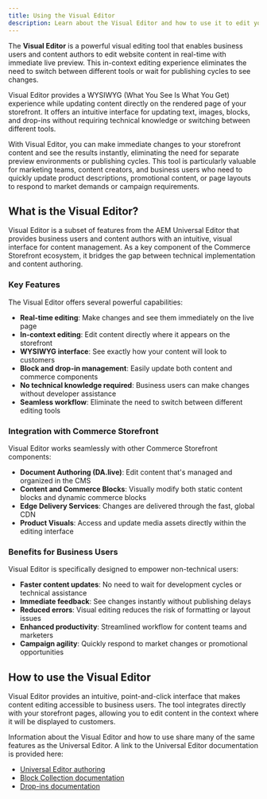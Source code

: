 ```yaml
---
title: Using the Visual Editor
description: Learn about the Visual Editor and how to use it to edit your storefront content.
---
```


The **Visual Editor** is a powerful visual editing tool that enables business users and content authors to edit website content in real-time with immediate live preview. This in-context editing experience eliminates the need to switch between different tools or wait for publishing cycles to see changes.

Visual Editor provides a WYSIWYG (What You See Is What You Get) experience while updating content directly on the rendered page of your storefront. It offers an intuitive interface for updating text, images, blocks, and drop-ins without requiring technical knowledge or switching between different tools.

With Visual Editor, you can make immediate changes to your storefront content and see the results instantly, eliminating the need for separate preview environments or publishing cycles. This tool is particularly valuable for marketing teams, content creators, and business users who need to quickly update product descriptions, promotional content, or page layouts to respond to market demands or campaign requirements.

## What is the Visual Editor?

Visual Editor is a subset of features from the AEM Universal Editor that provides business users and content authors with an intuitive, visual interface for content management. As a key component of the Commerce Storefront ecosystem, it bridges the gap between technical implementation and content authoring.

### Key Features

The Visual Editor offers several powerful capabilities:

- **Real-time editing**: Make changes and see them immediately on the live page
- **In-context editing**: Edit content directly where it appears on the storefront
- **WYSIWYG interface**: See exactly how your content will look to customers
- **Block and drop-in management**: Easily update both content and commerce components
- **No technical knowledge required**: Business users can make changes without developer assistance
- **Seamless workflow**: Eliminate the need to switch between different editing tools

### Integration with Commerce Storefront

Visual Editor works seamlessly with other Commerce Storefront components:

- **Document Authoring (DA.live)**: Edit content that's managed and organized in the CMS
- **Content and Commerce Blocks**: Visually modify both static content blocks and dynamic commerce blocks
- **Edge Delivery Services**: Changes are delivered through the fast, global CDN
- **Product Visuals**: Access and update media assets directly within the editing interface

### Benefits for Business Users

Visual Editor is specifically designed to empower non-technical users:

- **Faster content updates**: No need to wait for development cycles or technical assistance
- **Immediate feedback**: See changes instantly without publishing delays
- **Reduced errors**: Visual editing reduces the risk of formatting or layout issues
- **Enhanced productivity**: Streamlined workflow for content teams and marketers
- **Campaign agility**: Quickly respond to market changes or promotional opportunities

## How to use the Visual Editor

Visual Editor provides an intuitive, point-and-click interface that makes content editing accessible to business users. The tool integrates directly with your storefront pages, allowing you to edit content in the context where it will be displayed to customers.

Information about the Visual Editor and how to use share many of the same features as the Universal Editor. A link to the Universal Editor documentation is provided here:

- [Universal Editor authoring](https://experienceleague.adobe.com/en/docs/experience-manager-cloud-service/content/sites/authoring/universal-editor/authoring)
- [Block Collection documentation](https://www.aem.live/developer/block-collection)
- [Drop-ins documentation](/dropins/all/introduction/)

